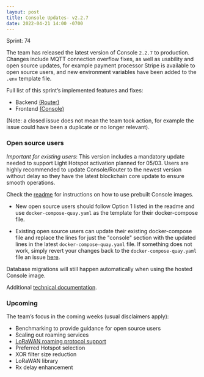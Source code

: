 ```yaml
---
layout: post
title: Console Updates- v2.2.7
date: 2022-04-21 14:00 -0700
---
```


Sprint: 74

The team has released the latest version of Console `2.2.7` to production. Changes include MQTT
connection overflow fixes, as well as usability and open source updates, for example payment
processor Stripe is available to open source users, and new environment variables have been added to
the `.env` template file.

Full list of this sprint’s implemented features and fixes:

- Backend [(Router)](https://github.com/helium/router/milestone/12?closed=1)
- Frontend [(Console)](https://github.com/helium/console/milestone/12?closed=1)

(Note: a closed issue does not mean the team took action, for example the issue could have been a
duplicate or no longer relevant).

### Open source users

_Important for existing users_: This version includes a mandatory update needed to support Light
Hotspot activation planned for 05/03. Users are highly recommended to update Console/Router to the
newest version without delay so they have the latest blockchain core update to ensure smooth
operations.

Check the [readme](https://github.com/helium/console) for instructions on how to use prebuilt
Console images.

- New open source users should follow Option 1 listed in the readme and use
  `docker-compose-quay.yaml` as the template for their docker-compose file.

- Existing open source users can update their existing docker-compose file and replace the lines for
  just the "console" section with the updated lines in the latest `docker-compose-quay.yaml` file.
  If something does not work, simply revert your changes back to the `docker-compose-quay.yaml` file
  an issue [here](https://github.com/helium/console/issues).

Database migrations will still happen automatically when using the hosted Console image.

Additional
[technical documentation](https://docs.helium.com/use-the-network/run-a-network-server/run-console/#console-setup).

### Upcoming

The team’s focus in the coming weeks (usual disclaimers apply):

- Benchmarking to provide guidance for open source users
- Scaling out roaming services
- [LoRaWAN roaming protocol support](https://lora-alliance.org/wp-content/uploads/2022/01/TR010-1.0.0-LoRaWAN-Roaming-Hub.pdf)
- Preferred Hotspot selection
- XOR filter size reduction
- LoRaWAN library
- Rx delay enhancement
